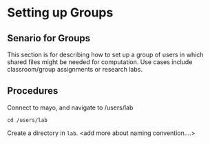 # Setting up Groups

## Senario for Groups

This section is for describing how to set up a group of users in which shared files might be needed for computation. Use cases include classroom/group assignments or research labs.

## Procedures

Connect to mayo, and navigate to /users/lab
```
cd /users/lab
```

Create a directory in ```lab```. <add more about naming convention....> 